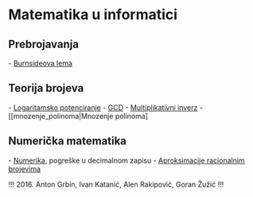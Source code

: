 = Matematika u informatici =

== Prebrojavanja == 

- [[burnsideova_lema|Burnsideova lema]]

== Teorija brojeva ==

- [[matematika/logpow|Logaritamsko potenciranje]]
- [[matematika/teorija_brojeva/gcd/|GCD]]
- [[Multiplikativni inverz]]
- [[mnozenje_polinoma|Mnozenje polinoma]

== Numerička matematika ==

- [[matematika/numerika|Numerika]], pogreške u decimalnom zapisu
- [[matematika/racapprox/|Aproksimacije racionalnim brojevima]]


!!!
2016. Anton Grbin, Ivan Katanić, Alen Rakipović, Goran Žužić
!!!
